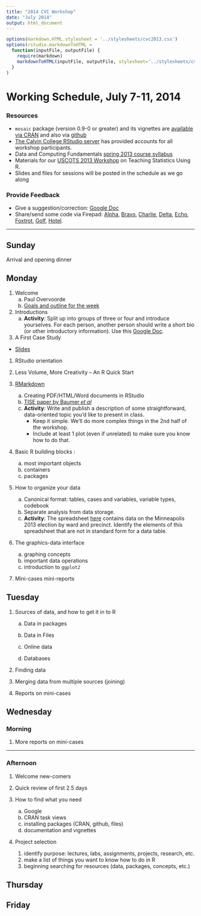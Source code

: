 ```yaml
---
title: "2014 CVC Workshop"
date: "July 2014"
output: html_document
---
```



```r
options(markdown.HTML.stylesheet = '../stylesheets/cvc2013.css')
options(rstudio.markdownToHTML =
  function(inputFile, outputFile) {     
    require(markdown)
    markdownToHTML(inputFile, outputFile, stylesheet='../stylesheets/cvc2013.css')  
  }
)
```
<script src="https://ajax.googleapis.com/ajax/libs/jquery/1.7.1/jquery.min.js"></script>
<script src="../javascripts/main.js"></script>


Working Schedule, July 7-11, 2014 
========================================================

### Resources
* `mosaic` package (version 0.9-0 or greater) and its vignettes are [available via CRAN](http://cran.r-project.org/web/packages/mosaic/index.html) and also via [github](https://github.com/rpruim/mosaic)
* [The Calvin College RStudio server](http://acc.calvin.edu:8787) has provided accounts for 
all workshop participants.
* Data and Computing Fundamentals [spring 2013 course syllabus](http://htmlpreview.github.io/?https://github.com/dtkaplan/DataAndComputingFundamentals/blob/master/Spring2013/syllabus2013.html)
* Materials for our [USCOTS 2013 Workshop](http://uscots2013.mosaic-web.org/Workshop) on
Teaching Statistics Using R.
* Slides and files for sessions will be posted in the schedule as we go along


### Provide Feedback
* Give a suggestion/correction: [Google Doc](https://docs.google.com/document/d/1eEwaMvxahJJ2YuFFWgUEmgBj58umwvMwf_GXnsp9Yc0/edit?usp=sharing)  
* Share/send some code via Firepad:  [Alpha](http://www.mosaic-web.org/go/firepad/examples/codeCOMP121.html#-alpharIwB7uaxo82e5QET), [Bravo](http://www.mosaic-web.org/go/firepad/examples/codeCOMP121.html#-bravoIwB7uaxo82e5QET), [Charlie](http://www.mosaic-web.org/go/firepad/examples/codeCOMP121.html#-charlieIwB7uaxo82e5QET), [Delta](http://www.mosaic-web.org/go/firepad/examples/codeCOMP121.html#-deltaIwB7uaxo82e5QET), [Echo](http://www.mosaic-web.org/go/firepad/examples/codeCOMP121.html#-echoIwB7uaxo82e5QET), [Foxtrot](http://www.mosaic-web.org/go/firepad/examples/codeCOMP121.html#-foxtrotIwB7uaxo82e5QET), [Golf](http://www.mosaic-web.org/go/firepad/examples/codeCOMP121.html#-golfIwB7uaxo82e5QET), [Hotel](http://www.mosaic-web.org/go/firepad/examples/codeCOMP121.html#-hotelIwB7uaxo82e5QET).  


--------------------------

## Sunday

Arrival and opening dinner

## Monday

1. Welcome
    a. Paul Overvoorde
    #. [Goals and outline for the week](Slides/IntroOverview.html)

#. Introductions
    a. **Activity**: Split up into groups of three or four and introduce yourselves. For each person, another person should write a short bio (or other introductory information).  Use this [Google Doc](https://docs.google.com/document/d/17kGxROGm43oMt5nyKIPY4Pp2oRdB_gVLkRJ2lv-aRFE/edit?usp=sharing). 

#. A First Case Study

* [Slides](http://dtkaplan.github.io/CVC/Summer2014/Notes/MedicareSpending/PriceOfHealth.html)

#. RStudio orientation 
    
#. Less Volume, More Creativity -- An R Quick Start

#. [RMarkdown](http://prezi.com/e7wtfnacj9ub/)
    a. Creating PDF/HTML/Word documents in RStudio
    #. [TISE paper by Baumer *et al*](http://escholarship.org/uc/item/90b2f5xh)
    #. **Activity**: Write and publish a description of some 
    straightforward, data-oriented topic you'd like to present in class. 
        * Keep it simple.  We'll do more complex things in the 2nd half of the workshop.
        * Include at least 1 plot (even if unrelated) to make sure 
        you know how to do that.
    
#. Basic R building blocks : 
    a. most important objects
    #. containers
    #. packages
    
#. How to organize your data
    a. Canonical format: tables, cases and variables, variable types, codebook
    #. Separate analysis from data storage.
    #. **Activity**: The spreadsheet [here](http://vote.minneapolismn.gov/www/groups/public/@clerk/documents/webcontent/wcms1p-126724.xlsx) contains data on the Minneapolis 2013 election by ward and precinct.  Identify the elements of this spreadsheet that are not in standard form for a data table.

#. The graphics-data interface  
    a. graphing concepts
    #. important data operations
    #. introduction to `ggplot2` 
    
#. Mini-cases mini-reports

## Tuesday

1. Sources of data, and how to get it in to R
    a. Data in packages

    #. Data in Files
      
    #. Online data 
        
    #. Databases
        
#. Finding data

#. Merging data from multiple sources (joining)
    
#. Reports on mini-cases 

## Wednesday 

### Morning

#. More reports on mini-cases 

--------------

### Afternoon

1. Welcome new-comers

#. Quick review of first 2.5 days

#. How to find what you need
    a. Google
    #. CRAN task views
    #. installing packages (CRAN, github, files)
    #. documentation and vignettes
    
#. Project selection
    #. identify purpose: lectures, labs, assignments, projects, research, etc.
    #. make a list of things you want to know how to do in R
    #. beginning searching for resources (data, packages, concepts, etc.)

## Thursday


## Friday 

